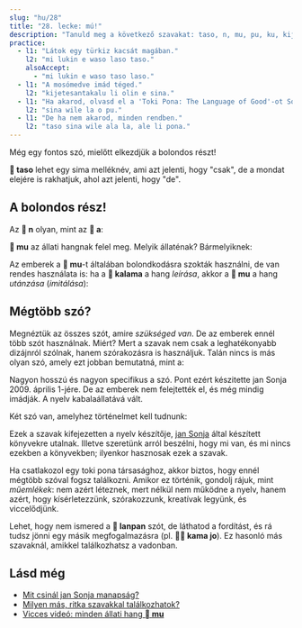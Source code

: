 ```yaml
---
slug: "hu/28"
title: "28. lecke: mú!"
description: "Tanuld meg a következő szavakat: taso, n, mu, pu, ku, kijetesantakalu!"
practice:
  - l1: "Látok egy türkiz kacsát magában."
    l2: "mi lukin e waso laso taso."
    alsoAccept:
      - "mi lukin e waso taso laso."
  - l1: "A mosómedve imád téged."
    l2: "kijetesantakalu li olin e sina."
  - l1: "Ha akarod, olvasd el a 'Toki Pona: The Language of Good'-ot Sonja Langtől."
    l2: "sina wile la o pu."
  - l1: "De ha nem akarod, minden rendben."
    l2: "taso sina wile ala la, ale li pona."
---
```



Még egy fontos szó, mielőtt elkezdjük a bolondos részt!

<List>
  <Word sl="taso" m="de, csak" />
</List>

**󱥨 taso** lehet egy sima melléknév, ami azt jelenti, hogy "csak", de a mondat elejére is rakhatjuk, ahol azt jelenti, hogy "de".

<List>
  <Sentence sl="mi awen wan taso." m="Én egyedül maradtam." />
  <Sentence sl="taso mi awen pilin pona." m="De én jókedvű maradok." />
</List>

## A bolondos rész!

Az **󱦆 n** olyan, mint az **󱤀 a**:

<List>
  <Word sl="n" m="hmm" />
  <Sentence sl="n... mi sona ala." m="hmm... Nem tudom." />
</List>

**󱤹 mu** az állati hangnak felel meg. Melyik állaténak? Bármelyiknek:

<List>
  <Word sl="mu" m="mú, miaú, vau..." />
  <Sentence sl="soweli mute! mu mu mu mu mu mu." m="Hat tehén! <a target='_blank' href='https://www.youtube.com/watch?v=xxClPfZDn-E'>Mú mú mú mú mú mú</a>." />
</List>

Az emberek a **󱤹 mu**-t általában bolondkodásra szokták használni, de van rendes használata is: ha a **󱤕 kalama** a hang *leírása*, akkor a **󱤹 mu** a hang *utánzása* (*imitálása*):

<List>
  <Sentence sl="mi kute e kalama suli." m="Hallottam egy hangos hangot." />
  <Sentence sl="mi kute e mu suli." m="Hallottam egy hangos bummt." />
</List>

## Mégtöbb szó?

Megnéztük az összes szót, amire *szükséged van*. De az emberek ennél több szót használnak. Miért? Mert a szavak nem csak a leghatékonyabb dizájnról szólnak, hanem szórakozásra is használjuk. Talán nincs is más olyan szó, amely ezt jobban bemutatná, mint a:

<List>
  <Word sl="kijetesantakalu" m="mosómedve; mosómedveféle állat, pl. közép-amerikai macskanyérc, vörös macskamedve, farksodró" />
</List>

Nagyon hosszú és nagyon specifikus a szó. Pont ezért készitette jan Sonja 2009. április 1-jére. De az emberek nem felejtették el, és még mindig imádják. A nyelv kabalaállatává vált.

Két szó van, amelyhez történelmet kell tudnunk:

<List>
  <Word sl="pu" m="(interaktálni a) <i>Toki Pona: The Language of Good (2014)</i> jan Sonja-tól" />
  <Word sl="ku" m="(interaktálni a) <i>Toki Pona Dictionary (2021)</i> jan Sonja-tól" />
</List>

Ezek a szavak kifejezetten a nyelv készítője, [jan Sonja](https://tokipona.org) által készített könyvekre utalnak.
Illetve szeretünk arról beszélni, hogy mi van, és mi nincs ezekben a könyvekben; ilyenkor hasznosak ezek a szavak.

Ha csatlakozol egy toki pona társasághoz, akkor biztos, hogy ennél mégtöbb szóval fogsz találkozni. Amikor ez történik, gondolj rájuk, mint *műemlékek*: nem azért léteznek, mert nélkül nem működne a nyelv, hanem azért, hogy kísérletezzünk, szórakozzunk, kreatívak legyünk, és viccelődjünk.

<List>
  <Sentence sl="kijetesantakalu tonsi li lanpan ala lanpan e soko?" m="A nembináris mosómedve ellopta a gombát?" />
</List>

Lehet, hogy nem ismered a **󱦅 lanpan** szót, de láthatod a fordítást, és rá tudsz jönni egy másik megfogalmazásra (pl. **󱤖󱤓 kama jo**). Ez hasonló más szavaknál, amikkel találkozhatsz a vadonban.

<Practice exercises={frontmatter.practice} client:load />

## Lásd még
* [Mit csinál jan Sonja manapság?](/hu/jan-sonja)
* [Milyen más, ritka szavakkal találkozhatok?](/hu/uncommon-words)
* [Vicces videó: minden állati hang **󱤹 mu**](https://www.youtube.com/watch?v=zh-kLJI43xw)
